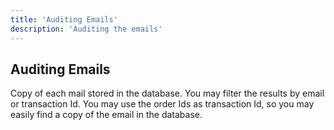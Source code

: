 ```yaml
---
title: 'Auditing Emails'
description: 'Auditing the emails'
---
```


## Auditing Emails

Copy of each mail stored in the database. You may filter the results by email or transaction Id. You may use the order Ids as transaction Id, so you may easily find a copy of the email in the database.